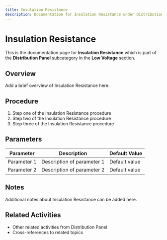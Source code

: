 ```yaml
---
title: Insulation Resistance
description: Documentation for Insulation Resistance under Distribution Panel in Low Voltage category
---
```


# Insulation Resistance

This is the documentation page for **Insulation Resistance** which is part of the **Distribution Panel** subcategory in the **Low Voltage** section.

## Overview

Add a brief overview of Insulation Resistance here.

## Procedure

1. Step one of the Insulation Resistance procedure
2. Step two of the Insulation Resistance procedure
3. Step three of the Insulation Resistance procedure

## Parameters

| Parameter | Description | Default Value |
|-----------|-------------|---------------|
| Parameter 1 | Description of parameter 1 | Default value |
| Parameter 2 | Description of parameter 2 | Default value |

## Notes

Additional notes about Insulation Resistance can be added here.

## Related Activities

- Other related activities from Distribution Panel
- Cross-references to related topics
